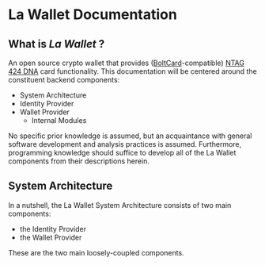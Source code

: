 # La Wallet Documentation

## What is _La Wallet_ ?

An open source crypto wallet that provides ([BoltCard](https://www.boltcard.org)-compatible) [NTAG 424 DNA](https://www.nxp.com/products/rfid-nfc/nfc-hf/ntag-for-tags-and-labels/ntag-424-dna-424-dna-tagtamper-advanced-security-and-privacy-for-trusted-iot-applications:NTAG424DNA) card functionality.
This documentation will be centered around the constituent backend components:

- System Architecture
- Identity Provider
- Wallet Provider
  - Internal Modules

No specific prior knowledge is assumed, but an acquaintance with general software development and analysis practices is assumed.
Furthermore, programming knowledge should suffice to develop all of the La Wallet components from their descriptions herein.

## System Architecture

In a nutshell, the La Wallet System Architecture consists of two main components:

- the Identity Provider
- the Wallet Provider

These are the two main loosely-coupled components.
